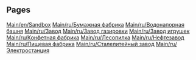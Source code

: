 
== Pages ==
[[Main/en/Sandbox]]
[[Main/ru/Бумажная фабрика]]
[[Main/ru/Водонапорная башня]]
[[Main/ru/Завод]]
[[Main/ru/Завод газировки]]
[[Main/ru/Завод игрушек]]
[[Main/ru/Конфетная фабрика]]
[[Main/ru/Лесопилка]]
[[Main/ru/Нефтезавод]]
[[Main/ru/Пищевая фабрика]]
[[Main/ru/Сталелитейный завод]]
[[Main/ru/Электростанция]]
